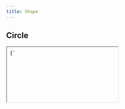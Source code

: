 ```yaml
---
title: Shape
---
```


## Circle

<iframe style={{border: 'none', width: '100%', resize: 'both'}} srcdoc={`
  <style>
    div>div {
      background: #d3e0ea;
      margin: 20px;
    }
  </style>
  <div>
    <div style="width: 50px; height: 50px; border-radius: 50%"></div>
    <div style="width: 50px; height: 25px; border-radius: 25px 25px 0 0"></div>
    <div style="width: 50px; height: 25px; border-radius: 0 0 25px 25px"></div>
  </div>`}/>

```html
<div>
  <div style="width: 50px; height: 50px; border-radius: 50%"></div>
  <div style="width: 50px; height: 25px; border-radius: 25px 25px 0 0"></div>
  <div style="width: 50px; height: 25px; border-radius: 0 0 25px 25px"></div>
</div>
```


## Triangle

<iframe style={{border: 'none', width: '100%', resize: 'both'}} srcdoc={`
  <style>
    div>div {
      border: 4px solid #d3e0ea;
      margin: 20px;
    }
  </style>
  <div>
    <div style="width: 0; height: 0; border-width: 0 25px 50px 25px; border-color: transparent transparent #d3e0ea transparent"></div>
    <div style="width: 0; height: 0; border-width: 25px 0 25px 50px; border-color: transparent transparent transparent #d3e0ea"></div>
    <div style="width: 0; height: 0; border-width: 50px 25px 0 25px; border-color: #d3e0ea transparent transparent transparent"></div>
    <div style="width: 0; height: 0; border-width: 25px 50px 25px 0; border-color: transparent #d3e0ea transparent transparent"></div>
  </div>`}/>

```html
<div>
  <div style="width: 0; height: 0; border-width: 0 25px 50px 25px; border-color: transparent transparent #d3e0ea transparent"></div>
  <div style="width: 0; height: 0; border-width: 25px 0 25px 50px; border-color: transparent transparent transparent #d3e0ea"></div>
  <div style="width: 0; height: 0; border-width: 50px 25px 0 25px; border-color: #d3e0ea transparent transparent transparent"></div>
  <div style="width: 0; height: 0; border-width: 25px 50px 25px 0; border-color: transparent #d3e0ea transparent transparent"></div>
</div>
```

## Parallelogram

<iframe style={{border: 'none', width: '100%', resize: 'both'}} srcdoc={`
  <style>
    div>div {
      background: #d3e0ea;
      margin: 20px;
    }
  </style>
  <div>
    <div style="width: 50px; height: 50px; transform: skew(20deg)"></div>
  </div>`}/>

```html
<div>
  <div style="width: 50px; height: 50px; transform: skew(20deg)"></div>
</div>
```
